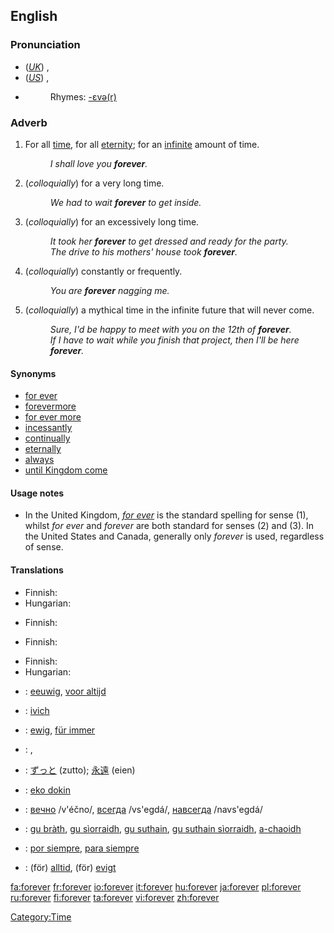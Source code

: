 ==English==

===Pronunciation===
*(''[[Received Pronunciation|UK]]'') {{IPA|/fəɹˈɛvə/}}, {{SAMPA|/f@r"Ev@/}}
*(''[[General American|US]]'') {{IPA|/fəɹˈɛvɚ/}}, {{SAMPA|/f@r"Ev@`/}}
*{{audio|en-us-forever.ogg|Audio (US)}}
*:Rhymes: [[Rhymes:English:-ɛvə(r)|-ɛvə(r)]]

===Adverb===
{{en-adv|-}}

# For all [[time]], for all [[eternity]]; for an [[infinite]] amount of time.
#:''I shall love you '''forever'''.''
# (''colloquially'') for a very long time.
#:''We had to wait '''forever''' to get inside.''
# (''colloquially'') for an excessively long time.
#:''It took her '''forever''' to get dressed and ready for the party.''
#:''The drive to his mothers' house took '''forever'''.''
# (''colloquially'') constantly or frequently.
#:''You are '''forever''' nagging me.''
# (''colloquially'') a mythical time in the infinite future that will never come.
#:''Sure, I'd be happy to meet with you on the 12th of '''forever'''.''
#:''If I have to wait while you finish that project, then I'll be here '''forever'''.''

====Synonyms====
*[[for ever]]
*[[forevermore]]
*[[for ever more]]
*[[incessantly]]
*[[continual]]ly
*[[eternal]]ly
*[[always]]
*[[until Kingdom come]]

====Usage notes====
*In the United Kingdom, ''[[for ever]]'' is the standard spelling for sense (1), whilst ''for ever'' and ''forever'' are both standard for senses (2) and (3).  In the United States and Canada, generally only ''forever'' is used, regardless of sense.

====Translations====
{{trans-top|for all time, for all eternity; for an infinite amount of time}}
* Finnish: {{t|fi|ikuisesti}}
* Hungarian: {{t|hu|örökre}}
{{trans-mid}}
{{trans-bottom}}

{{trans-top|''(colloquially)'' for a very long time}}
* Finnish: {{t|fi|ikuisuus|alt=ikuisuuden}}
{{trans-mid}}
{{trans-bottom}}

{{trans-top|''(colloquially)'' for an excessively long time}}
* Finnish: {{t|fi|ikuisuus|alt=ikuisuuden}}
{{trans-mid}}
{{trans-bottom}}

{{trans-top|''(colloquially)'' constantly or frequently}}
* Finnish: {{t|fi|aina}}
* Hungarian: {{t|hu|örökké}}
{{trans-mid}}
{{trans-bottom}}

{{trans-top|''(colloquially)'' a mythical time in the infinite future that will never come}}
{{trans-mid}}
{{trans-bottom}}

{{checktrans-top}}
* {{ttbc|Dutch}}: [[eeuwig]], [[voor altijd]]
* {{ttbc|Frisian}}: [[ivich]]
* {{ttbc|German}}: [[ewig]], [[für immer]]
* {{ttbc|Hebrew}}: {{he-translation|לעד|la'ad}}, {{he-translation|לנצח|laneitzach}}
* {{ttbc|Japanese}}: [[ずっと]] (zutto); [[永遠]] (eien)
{{checktrans-mid}}
* {{ttbc|Nauruan}}: [[eko dokin]]
* {{ttbc|Russian}}: [[вечно]] /v'éčno/, [[всегда]] /vs'egdá/, [[навсегда]] /navs'egdá/
* {{ttbc|Scottish Gaelic}}: [[gu bràth]], [[gu sìorraidh]], [[gu suthain]], [[gu suthain sìorraidh]], [[a-chaoidh]]
* {{ttbc|Spanish}}: [[por siempre]], [[para siempre]]
* {{ttbc|Swedish}}: (för) [[alltid]], (för) [[evigt]]
{{checktrans-bottom}}

[[Category:Time]]

[[fa:forever]]
[[fr:forever]]
[[io:forever]]
[[it:forever]]
[[hu:forever]]
[[ja:forever]]
[[pl:forever]]
[[ru:forever]]
[[fi:forever]]
[[ta:forever]]
[[vi:forever]]
[[zh:forever]]